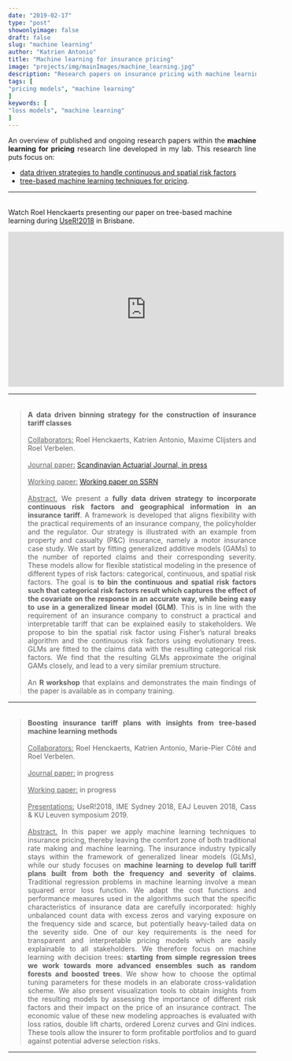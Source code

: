 ```yaml
---
date: "2019-02-17"
type: "post"
showonlyimage: false
draft: false
slug: "machine learning"
author: "Katrien Antonio" 
title: "Machine learning for insurance pricing"
image: "projects/img/mainImages/machine_learning.jpg"
description: "Research papers on insurance pricing with machine learning methods"
tags: [
"pricing models", "machine learning"
]
keywords: [
"loss models", "machine learning"
]
---
```


<p align="justify">An overview of published and ongoing research papers within the **machine learning for pricing** research line developed in my lab. This research line puts focus on:</p> 

- [data driven strategies to handle continuous and spatial risk factors](#data-driven) 
- [tree-based machine learning techniques for pricing](#tree-based-pricing).

***
###### {#video-tree}
Watch Roel Henckaerts presenting our paper on tree-based machine learning during <a href="https://user2018.r-project.org"target="_blank">UseR!2018</a> in Brisbane. 

<p align="center">
<iframe width="560" height="315" src="https://www.youtube.com/embed/z1AlNGXGz9A" frameborder="0" allow="accelerometer; autoplay; encrypted-media; gyroscope; picture-in-picture" allowfullscreen></iframe>
</p>

***
###### {#data-driven}
><p align="justify">**A data driven binning strategy for the construction of insurance tariff classes**
</br> </br>
<u class="dotted">Collaborators:</u> Roel Henckaerts, Katrien Antonio, Maxime Clijsters and Roel Verbelen.
</br> </br>
<u class="dotted">Journal paper:</u> <a href="https://www.tandfonline.com/doi/full/10.1080/03461238.2018.1429300"target="_blank">Scandinavian Actuarial Journal, in press</a>
</br> </br>
<u class="dotted">Working paper:</u> <a href="https://papers.ssrn.com/sol3/papers.cfm?abstract_id=3052174"target="_blank">Working paper on SSRN</a> 
</br> </br>
<u class="dotted">Abstract.</u> We present a **fully data driven strategy to incorporate continuous risk factors and geographical information in an insurance tariff**. A framework is developed that aligns flexibility with the practical requirements of an insurance company, the policyholder and the regulator. Our strategy is illustrated with an example from property and casualty (P&C) insurance, namely a motor insurance case study. We start by fitting generalized additive models (GAMs) to the number of reported claims and their corresponding severity. These models allow for flexible statistical modeling in the presence of different types of risk factors: categorical, continuous, and spatial risk factors. The goal is **to bin the continuous and spatial risk factors such that categorical risk factors result which captures the effect of the covariate on the response in an accurate way, while being easy to use in a generalized linear model (GLM)**. This is in line with the requirement of an insurance company to construct a practical and interpretable tariff that can be explained easily to stakeholders. We propose to bin the spatial risk factor using Fisher’s natural breaks algorithm and the continuous risk factors using evolutionary trees. GLMs are fitted to the claims data with the resulting categorical risk factors. We find that the resulting GLMs approximate the original GAMs closely, and lead to a very similar premium structure.
</br> </br> 
An **R workshop** that explains and demonstrates the main findings of the paper is available as in company training.
</p>

***

###### {#tree-based-pricing}
><p align="justify">**Boosting insurance tariff plans with insights from tree-based
machine learning methods**
</br> </br>
<u class="dotted">Collaborators:</u> Roel Henckaerts, Katrien Antonio, Marie-Pier Côté and Roel Verbelen. 
</br> </br>
<u class="dotted">Journal paper:</u> in progress
</br> </br>
<u class="dotted">Working paper:</u> in progress
</br> </br>
<u class="dotted">Presentations:</u> UseR!2018, IME Sydney 2018, EAJ Leuven 2018, Cass & KU Leuven symposium 2019.
</br> </br>
<u class="dotted">Abstract.</u> In this paper we apply machine learning techniques to insurance pricing, thereby leaving the comfort zone of both traditional rate making and machine learning. The insurance industry typically stays within the framework of generalized linear models (GLMs), while our
study focuses on **machine learning to develop full tariff plans built from both the frequency
and severity of claims**. Traditional regression problems in machine learning involve a mean
squared error loss function. We adapt the cost functions and performance measures used
in the algorithms such that the specific characteristics of insurance data are carefully incorporated:
highly unbalanced count data with excess zeros and varying exposure on the
frequency side and scarce, but potentially heavy-tailed data on the severity side. One of
our key requirements is the need for transparent and interpretable pricing models which are
easily explainable to all stakeholders. We therefore focus on machine learning with decision
trees: **starting from simple regression trees we work towards more advanced ensembles such
as random forests and boosted trees**. We show how to choose the optimal tuning parameters
for these models in an elaborate cross-validation scheme. We also present visualization tools
to obtain insights from the resulting models by assessing the importance of different risk
factors and their impact on the price of an insurance contract. The economic value of these
new modeling approaches is evaluated with loss ratios, double lift charts, ordered Lorenz
curves and Gini indices. These tools allow the insurer to form profitable portfolios and to
guard against potential adverse selection risks.
</p>

***
